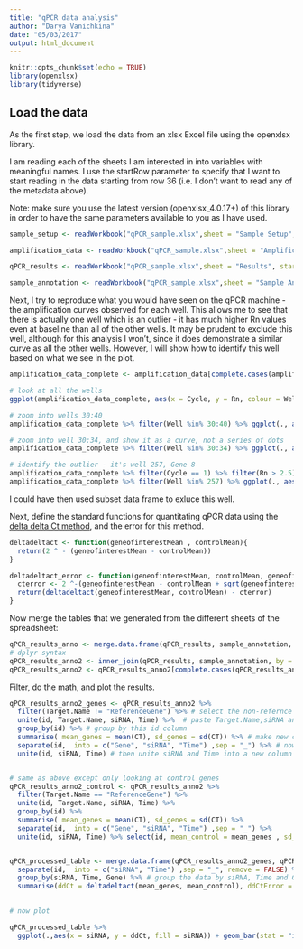 ```yaml
---
title: "qPCR data analysis"
author: "Darya Vanichkina"
date: "05/03/2017"
output: html_document
---
```


```r
knitr::opts_chunk$set(echo = TRUE)
library(openxlsx)
library(tidyverse)

```

## Load the data

As the first step, we load the data from an xlsx Excel file using the openxlsx library. 

I am reading each of the sheets I am interested in into variables with meaningful names. I use the startRow parameter to specify that I want to start reading in the data starting from row 36 (i.e. I don't want to read any of the metadata above). 

Note: make sure you use the latest version (openxlsx_4.0.17+) of this library in order to have the same parameters available to you as I have used. 

```r
sample_setup <- readWorkbook("qPCR_sample.xlsx",sheet = "Sample Setup", startRow = 36, colNames = TRUE, rowNames = FALSE, detectDates = FALSE, skipEmptyRows = TRUE,skipEmptyCols = TRUE)

amplification_data <- readWorkbook("qPCR_sample.xlsx",sheet = "Amplification Data", startRow = 36, colNames = TRUE, rowNames = FALSE, detectDates = FALSE, skipEmptyRows = TRUE, na.strings = "",skipEmptyCols = TRUE)

qPCR_results <- readWorkbook("qPCR_sample.xlsx",sheet = "Results", startRow = 36, colNames = TRUE, rowNames = FALSE, detectDates = FALSE, skipEmptyRows = TRUE, skipEmptyCols = TRUE, na.strings = "Undetermined")

sample_annotation <- readWorkbook("qPCR_sample.xlsx",sheet = "Sample Annotation", startRow = 1, colNames = TRUE, rowNames = FALSE, detectDates = FALSE, skipEmptyRows = TRUE, skipEmptyCols = TRUE)

```

Next, I try to reproduce what you would have seen on the qPCR machine - the amplification curves observed for each well. This allows me to see that there is actually one well which is an outlier - it has much higher Rn values even at baseline than all of the other wells. It may be prudent to exclude this well, although for this analysis I won't, since it does demonstrate a similar curve as all the other wells. However, I will show how to identify this well based on what we see in the plot.


```r
amplification_data_complete <- amplification_data[complete.cases(amplification_data),]

# look at all the wells
ggplot(amplification_data_complete, aes(x = Cycle, y = Rn, colour = Well)) + geom_point() + theme_minimal()

# zoom into wells 30:40
amplification_data_complete %>% filter(Well %in% 30:40) %>% ggplot(., aes(x = Cycle, y = Rn, colour = Well)) + geom_point() + theme_minimal()

# zoom into well 30:34, and show it as a curve, not a series of dots
amplification_data_complete %>% filter(Well %in% 30:34) %>% ggplot(., aes(x = Cycle, y = Rn, colour = as.factor(Well))) + geom_path() + theme_minimal() + scale_color_brewer(palette = "Set1")

# identify the outlier - it's well 257, Gene 8
amplification_data_complete %>% filter(Cycle == 1) %>% filter(Rn > 2.5)
amplification_data_complete %>% filter(Well %in% 257) %>% ggplot(., aes(x = Cycle, y = Rn, colour = as.factor(Well))) + geom_path() + theme_minimal() + scale_color_brewer(palette = "Set1")
```
I could have then used subset data frame to exluce this well. 


Next, define the standard functions for quantitating qPCR data using the [delta delta Ct method](http://bitesizebio.com/24894/4-easy-steps-to-analyze-your-qpcr-data-using-double-delta-ct-analysis/), and the error for this method.


```r
deltadeltact <- function(geneofinterestMean , controlMean){
  return(2 ^ - (geneofinterestMean - controlMean))
}

deltadeltact_error <- function(geneofinterestMean, controlMean, geneofinterestSD, controlSD){
  cterror <- 2 ^-(geneofinterestMean - controlMean + sqrt(geneofinterestSD^2 + controlSD^2))
  return(deltadeltact(geneofinterestMean, controlMean) - cterror)
}

```

Now merge the tables that we generated from the different sheets of the spreadsheet:

```r
qPCR_results_anno <- merge.data.frame(qPCR_results, sample_annotation, by.x = "Sample.Name", by.y = "Sample")
# dplyr syntax
qPCR_results_anno2 <- inner_join(qPCR_results, sample_annotation, by = c("Sample.Name" = "Sample"))  %>% select(`Target.Name`, `siRNA`, `CT`, `Time`)
qPCR_results_anno2 <- qPCR_results_anno2[complete.cases(qPCR_results_anno2),]
```

Filter, do the math, and plot the results.


```r
qPCR_results_anno2_genes <- qPCR_results_anno2 %>% 
  filter(Target.Name != "ReferenceGene") %>% # select the non-refernce gene values
  unite(id, Target.Name, siRNA, Time) %>%  # paste Target.Name,siRNA and Time columns into one column called id
  group_by(id) %>% # group by this id column
  summarise( mean_genes = mean(CT), sd_genes = sd(CT)) %>% # make new columns that have the mean and standard deviation of CT for the three replicates for each id 
  separate(id,  into = c("Gene", "siRNA", "Time") ,sep = "_") %>% # now separate the id column into Gene, siRNA, Time 
  unite(id, siRNA, Time) # then unite siRNA and Time into a new column called id


# same as above except only looking at control genes
qPCR_results_anno2_control <- qPCR_results_anno2 %>% 
  filter(Target.Name == "ReferenceGene") %>% 
  unite(id, Target.Name, siRNA, Time) %>% 
  group_by(id) %>% 
  summarise( mean_genes = mean(CT), sd_genes = sd(CT)) %>% 
  separate(id,  into = c("Gene", "siRNA", "Time") ,sep = "_") %>% 
  unite(id, siRNA, Time) %>% select(id, mean_control = mean_genes , sd_control = sd_genes)


qPCR_processed_table <- merge.data.frame(qPCR_results_anno2_genes, qPCR_results_anno2_control, by = "id", all.x = TRUE, all.y = TRUE) %>% # merge results for control gene and genes of interest
  separate(id,  into = c("siRNA", "Time") ,sep = "_", remove = FALSE) %>% # separate the id column into siRNA and Time 
  group_by(siRNA, Time, Gene) %>% # group the data by siRNA, Time and Gene
  summarise(ddCt = deltadeltact(mean_genes, mean_control), ddCtError = deltadeltact_error(mean_genes, mean_control, sd_genes, sd_control)) # use the summarise function to apply our custom defined functions deltadeltact and deltadeltact_error to the data grouped by siRNA, time and gene
  

# now plot

qPCR_processed_table %>% 
  ggplot(.,aes(x = siRNA, y = ddCt, fill = siRNA)) + geom_bar(stat = "identity") + facet_grid(Gene ~ Time, scales = "free") + theme_bw() + theme(axis.text.x = element_text(angle = 90, hjust = 1)) + geom_errorbar(aes(ymin=ddCt-ddCtError, ymax=ddCt + ddCtError), width=.1,  position=position_dodge(.9))

```


